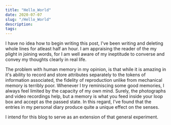 ```yaml
---
title: "Hello_World"
date: 2020-07-07
slug: "/Hello_World"
description:
tags:
---
```


I have no idea how to begin writing this post, I've been writing 
and deleting whole lines for atleast half an hour. I am appraising
the reader of the my plight in joining words, for I am well aware of 
my ineptitude to converse and convey my thoughts clearly in real life.

The problem with human memory in my opinion, is that while it is amazing in it's ability
to record and store attributes separately to the tokens of information 
associated, the fidelity of reproduction unlike from mechanical memory is 
terribly poor. Whenever I try reminiscing some good memories, I always
feel limited by the capacity of my own mind. Surely, the photographs 
and video recordings help, but a memory is what you feed inside your 
loop box and accept as the passed state. In this regard, I've found that 
the entries in my personal diary produce quite a unique effect on the senses. 

I intend for this blog to serve as an extension of that general experiment.
